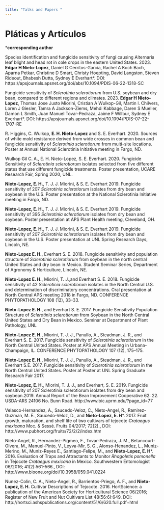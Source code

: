 ```yaml
---
title: "Talks and Papers "
---
```


 
# Pláticas y Artículos
  
  
***corresponding author**   



Species identification and fungicide sensitivity of fungi causing Alternaria leaf blight and head rot in cole crops in the eastern United States. 2023. **Edgar H Nieto-Lopez**, Daniel G Cerritos-Garcia, Rachel A Koch Bach, Aparna Petkar, Christine D Smart, Christy Hoepting, David Langston, Steven Rideout, Bhabesh Dutta, Sydney E Everhart*. DOI:
https://apsjournals.apsnet.org/doi/abs/10.1094/PDIS-06-22-1318-SC

Fungicide sensitivity of _Sclerotinia sclerotiorum_ from U.S. soybean and dry bean, compared to different regions and climates. 2023. **Edgar H Nieto-Lopez**, Thomas Jose Justo Miorini, Cristian A Wulkop-Gil, Martin I. Chilvers, Loren J Giesler, Tamra A Jackson-Ziems, Mehdi Kabbage, Daren S Mueller, Damon L Smith, Juan Manuel Tovar-Pedraza, Jaime F Willbur, Sydney E Everhart*. DOI: https://apsjournals.apsnet.org/doi/10.1094/PDIS-07-22-1707-RE

R. Higgins, C. Wulkop, **E. H. Nieto-Lopez** and S. E. Everhart. 2020. Sources of white mold resistance derived from wide crosses in common bean and fungicide sensitivity of _Sclerotinia sclerotiorum_ from multi-site locations. Poster at Annual National Sclerotinia Initiative meeting in Fargo, ND.

Wulkop Gil C. A., E. H. Nieto-Lopez, S. E. Everhart. 2020. Fungicide Sensitivity of _Sclerotinia sclerotiorum_ isolates selected from five different states that use different fungicide treatments. Poster presentation, UCARE Research Fair, Spring 2020, UNL.

**Nieto-Lopez, E. H.**, T. J. J. Miorini, & S. E. Everhart 2019. Fungicide sensitivity of 207 _Sclerotinia sclerotiorum_ isolates from dry bean and soybean in the U.S. Poster presentation at the National Sclerotinia Initiative meeting in Fargo, ND.

**Nieto-Lopez, E. H.**, T. J. J. Miorini, & S. E. Everhart 2019. Fungicide sensitivity of 395 _Sclerotinia sclerotiorum_ isolates from dry bean and soybean. Poster presentation at APS Plant Health meeting, Cleveland, OH.

**Nieto-Lopez, E. H.**, T. J. J. Miorini, & S. E. Everhart 2019. Fungicide sensitivity of 207 _Sclerotinia sclerotiorum_ isolates from dry bean and soybean in the U.S. Poster presentation at UNL Spring Research Days, Lincoln, NE.

**Nieto-Lopez E. H.**, Everhart S. E. 2018.  Fungicide sensitivity and population structure of _Sclerotinia sclerotiorum_ from soybean in the north central United States and dry bean in Mexico. Student Seminar Series, Department of Agronomy & Horticulture, Lincoln, NE.

**Nieto-Lopez E. H.**, Miorini, T. J.,and Everhart S. E. 2018. Fungicide sensitivity of 42 _Sclerotinia sclerotiorum_ isolates in the North Central U.S. and determination of discriminatory concentrations. Oral presentation at North Central APS meeting 2018 in Fargo, ND. CONFERENCE PHYTOPATHOLOGY 108 (12), 33–33.

**Nieto-Lopez E. H.**, and Everhart S. E. 2017. Fungicide Sensitivity Population Structure of _Sclerotinia sclerotiorum_ from Soybean in the North
Central United States and Dry Bean in Mexico. Seminar at Department of
Plant Pathology, UNL

**Nieto-Lopez E. H.**, Miorini, T. J. J., Panullo, A., Steadman, J. R., and Everhart S. E. 2017. Fungicide sensitivity of _Sclerotinia sclerotiorum_ in the North Central United States. Poster at APS Annual Meeting  in Urbana-Champaign, IL. CONFERENCE PHYTOPATHOLOGY 107 (12), 175–175.

**Nieto-Lopez E. H.**, Miorini, T. J. J., Panullo, A., Steadman, J. R., and
Everhart S.E. 2017. Fungicide sensitivity of _Sclerotinia sclerotiorum_ in the
North Central United States. Poster at Poster at UNL Spring Graduate Research Fair 2017.

**Nieto-Lopez, E. H.**, Miorini, T. J. J., and Everhart, S. E. 2019. Fungicide sensitivity of 207 Sclerotinia sclerotiorum isolates from dry bean and soybean.2019. Annual Report of the Bean Improvement Cooperative 62: 22. USDA-ARS 24106 No. Bunn Road. http://www.bic.uprm.edu/?page_id=77

Velasco-Hernandez, A., Saucedo-Veloz, C., Nieto-Angel, R., Ramirez-Guzman, M. E., Saucedo-Veloz, D., and **Nieto-Lopez, E. H***. 2017. Fruit growth, maturation, and shelf life of two cultivars of tejocote _Crataegus mexicana_ Moc. & Sessé. Fruits 04/2017; 72(2)., DOI:
http://www.pubhort.org/fruits/72/2/2/index.htm

Nieto-Angel, R., Hernandez-Pigmeo, F., Tovar-Pedraza, J. M., Betancourt-Olvera, M., Manuel-Pinto, V., Leyva-Mir, S. G., Alonso-Henandez, L., Muniz-Merino, M., Muniz-Reyes E., Santiago-Felipe, M., and **Nieto-Lopez, E. H***. 2016. Evaluation of Traps and Attractants to Monitor _Rhagoletis pomonella_ in Tejocote _Crataegus mexicana_ in Mexico. Southwestern Entomologist 06/2016; 41(2):561-566., DOI:
http://www.bioone.org/doi/10.3958/059.041.0224

Nunez-Colin, C. A., Nieto-Angel, R., Barrientos-Priego, A. F., and **Nieto-Lopez, E. H.** Cultivar Descriptions of Tejocote. 2016. HortScience: a publication of the American Society for Horticultural Science 06/2016; Register
of New Fruit and Nut Cultivars List 48(56:6):649. DOI:
http://hortsci.ashspublications.org/content/51/6/620.full.pdf+html


